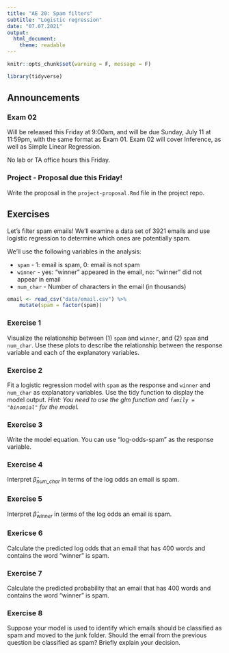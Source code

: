 ```yaml
---
title: "AE 20: Spam filters"
subtitle: "Logistic regression"
date: "07.07.2021"
output: 
  html_document:
    theme: readable
---
```


```r
knitr::opts_chunk$set(warning = F, message = F)
```

```r
library(tidyverse)
```

## Announcements

### Exam 02

Will be released this Friday at 9:00am, and will be due Sunday, July 11 at 11:59pm, with the same format as Exam 01. Exam 02 will cover Inference, as well as Simple Linear Regression.

No lab or TA office hours this Friday.

### Project - Proposal due this Friday!

Write the proposal in the `project-proposal.Rmd` file in the project repo. 


## Exercises 

Let's filter spam emails! We'll examine a data set of 3921 emails and use logistic regression to determine which ones are potentially spam. 

We'll use the following variables in the analysis: 

- `spam` - 1: email is spam, 0: email is not spam
- `winner` - yes: "winner" appeared in the email, no: "winner" did not appear in email
- `num_char` - Number of characters in the email  (in thousands)

```r
email <- read_csv("data/email.csv") %>%
    mutate(spam = factor(spam))
```


### Exercise 1

Visualize the relationship between (1) `spam` and `winner`, and (2) `spam` and `num_char`. Use these plots to describe the relationship between the response variable and each of the explanatory variables. 

### Exercise 2

Fit a logistic regression model with `spam` as the response and `winner` and `num_char` as explanatory variables. Use the tidy function to display the model output. *Hint: You need to use the glm function and `family = "binomial"` for the model.*

### Exercise 3

Write the model equation. You can use "log-odds-spam" as the response variable.

### Exercise 4

Interpret $\hat{\beta}_{num\_char}$ in terms of the log odds an email is spam. 

### Exercise 5

Interpret $\hat{\beta}_{winner}$ in terms of the log odds an email is spam. 

### Exericse 6

Calculate the predicted log odds that an email that has 400 words and contains the word "winner" is spam. 


### Exercise 7

Calculate the predicted probability that an email that has 400 words and contains the word "winner" is spam. 


### Exercise 8

Suppose your model is used to identify which emails should be classified as spam and moved to the junk folder. Should the email from the previous question be classified as spam? Briefly explain your decision. 
